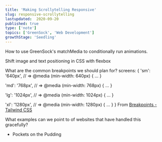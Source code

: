 ```yaml
---
title: 'Making Scrollytelling Responsive'
slug: responsive-scrollytelling
lastupdated:  2020-09-20
published: true
type: ['note']
topics: ['GreenSock', 'Web Development']
growthStage: 'Seedling'
---
```


<IntroParagraph>



</IntroParagraph>

How to use GreenSock's matchMedia to conditionally run animations.

Shift image and text positioning in CSS with flexbox

What are the common breakpoints we should plan for?
screens: {
'sm': '640px',
// => @media (min-width: 640px) { ... }

'md': '768px',
// => @media (min-width: 768px) { ... }

'lg': '1024px',
// => @media (min-width: 1024px) { ... }

'xl': '1280px',
// => @media (min-width: 1280px) { ... }
}
From [Breakpoints - Tailwind CSS](https://tailwindcss.com/docs/breakpoints)

What examples can we point to of websites that have handled this gracefully?

- Pockets on the Pudding